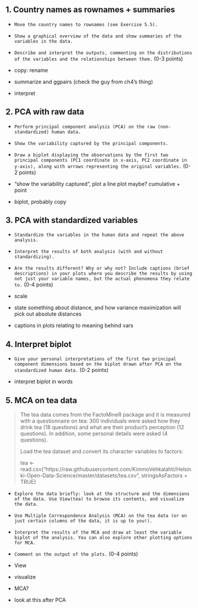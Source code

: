 
## 1. Country names as rownames + summaries

 - `Move the country names to rownames (see Exercise 5.5).`
 - `Show a graphical overview of the data and show summaries of the variables in the data.`
 - `Describe and interpret the outputs, commenting on the distributions of the variables and the relationships between them.` (0-3 points)
 
 - copy: rename
 - summarize and ggpairs (check the guy from ch4's thing)
 - interpret
 
 
## 2. PCA with raw data

 - `Perform principal component analysis (PCA) on the raw (non-standardized) human data.`
 - `Show the variability captured by the principal components.`
 - `Draw a biplot displaying the observations by the first two principal components (PC1 coordinate in x-axis, PC2 coordinate in y-axis), along with arrows representing the original variables.` (0-2 points)
 
 - "show the variability captured", plot a line plot maybe? cumulative + point
 - biplot, probably copy
 
## 3. PCA with standardized variables

 - `Standardize the variables in the human data and repeat the above analysis.`
 - `Interpret the results of both analysis (with and without standardizing).`
 - `Are the results different? Why or why not? Include captions (brief descriptions) in your plots where you describe the results by using not just your variable names, but the actual phenomena they relate to.` (0-4 points)
 
 - scale
 - state something about distance, and how variance maximization will pick out absolute distances
 - captions in plots relating to meaning behind vars
 
## 4. Interpret biplot

 - `Give your personal interpretations of the first two principal component dimensions based on the biplot drawn after PCA on the standardized human data.` (0-2 points)
 
 - interpret biplot in words
 
## 5. MCA on tea data

>The tea data comes from the FactoMineR package and it is measured with a questionnaire on tea: 300 individuals were asked how they drink tea (18 questions) and what are their product's perception (12 questions). In addition, some personal details were asked (4 questions).
>
>Load the tea dataset and convert its character variables to factors:
>
>tea <- read.csv("https://raw.githubusercontent.com/KimmoVehkalahti/Helsinki-Open-Data-Science/master/datasets/tea.csv", stringsAsFactors = TRUE)

 - `Explore the data briefly: look at the structure and the dimensions of the data. Use View(tea) to browse its contents, and visualize the data.`
 - `Use Multiple Correspondence Analysis (MCA) on the tea data (or on just certain columns of the data, it is up to you!).`
 - `Interpret the results of the MCA and draw at least the variable biplot of the analysis. You can also explore other plotting options for MCA.`
 - `Comment on the output of the plots.` (0-4 points)
 
 - View
 - visualize
 - MCA?
 - look at this after PCA